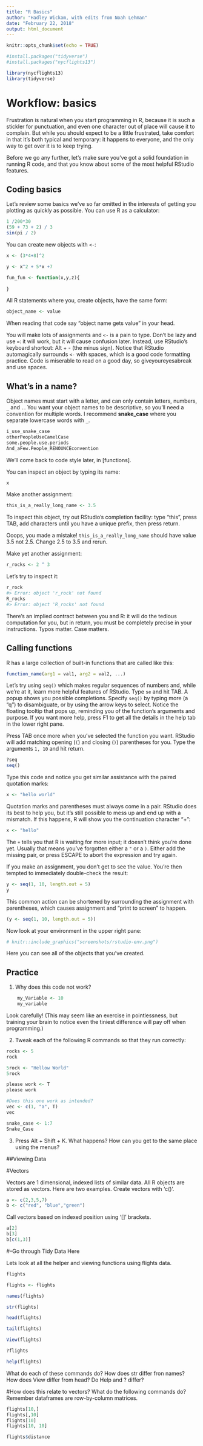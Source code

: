 ---
title: "R Basics"
author: "Hadley Wickam, with edits from Noah Lehman"
date: "February 22, 2018"
output: html_document
---

```{r setup, include=FALSE}
knitr::opts_chunk$set(echo = TRUE)
```

```{r}
#install.packages("tidyverse")
#install.packages("nycflights13")
```


```{r}
library(nycflights13)
library(tidyverse)
```


# Workflow: basics

 Frustration is natural when you start programming in R, because it is such a stickler for punctuation, and even one character out of place will cause it to complain. But while you should expect to be a little frustrated, take comfort in that it's both typical and temporary: it happens to everyone, and the only way to get over it is to keep trying.

Before we go any further, let's make sure you've got a solid foundation in running R code, and that you know about some of the most helpful RStudio features.

## Coding basics

Let's review some basics we've so far omitted in the interests of getting you plotting as quickly as possible. You can use R as a calculator:

```{r}
1 /200*30
(59 + 73 + 2) / 3
sin(pi / 2)
```

You can create new objects with `<-`:

```{r}
x <- (3*4+8)^2 

y <- x^2 + 5*x +7

fun_fun <- function(x,y,z){
  
}

```

All R statements where you, create objects, have the same form:

```{r eval = FALSE}
object_name <- value
```

When reading that code say "object name gets value" in your head.

You will make lots of assignments and `<-` is a pain to type. Don't be lazy and use `=`: it will work, but it will cause confusion later. Instead, use RStudio's keyboard shortcut: Alt + - (the minus sign). Notice that RStudio automagically surrounds `<-` with spaces, which is a good code formatting practice. Code is miserable to read on a good day, so giveyoureyesabreak and use spaces.

## What's in a name?

Object names must start with a letter, and can only contain letters, numbers, `_` and `.`. You want your object names to be descriptive, so you'll need a convention for multiple words. I recommend __snake_case__ where you separate lowercase words with `_`.

```{r, eval = FALSE}
i_use_snake_case 
otherPeopleUseCamelCase
some.people.use.periods
And_aFew.People_RENOUNCEconvention
```

We'll come back to code style later, in [functions].

You can inspect an object by typing its name:

```{r}
x
```

Make another assignment:

```{r}
this_is_a_really_long_name <- 3.5
```

To inspect this object, try out RStudio's completion facility: type "this", press TAB, add characters until you have a unique prefix, then press return.

Ooops, you made a mistake! `this_is_a_really_long_name` should have value 3.5 not 2.5.  Change 2.5 to 3.5 and rerun.

Make yet another assignment:

```{r}
r_rocks <- 2 ^ 3
```

Let's try to inspect it:

```{r, eval = FALSE}
r_rock
#> Error: object 'r_rock' not found
R_rocks
#> Error: object 'R_rocks' not found
```

There's an implied contract between you and R: it will do the tedious computation for you, but in return, you must be completely precise in your instructions. Typos matter. Case matters.

## Calling functions

R has a large collection of built-in functions that are called like this:

```{r eval = FALSE}
function_name(arg1 = val1, arg2 = val2, ...)
```

Let's try using `seq()` which makes regular sequences of numbers and, while we're at it, learn more helpful features of RStudio. Type `se` and hit TAB. A popup shows you possible completions. Specify `seq()` by typing more (a "q") to disambiguate, or by using the arrow keys to select. Notice the floating tooltip that pops up, reminding you of the function's arguments and purpose. If you want more help, press F1 to get all the details in the help tab in the lower right pane.

Press TAB once more when you've selected the function you want. RStudio will add matching opening (`(`) and closing (`)`) parentheses for you. Type the arguments `1, 10` and hit return.

```{r}
?seq
seq()
```

Type this code and notice you get similar assistance with the paired quotation marks:

```{r}
x <- "hello world"
```

Quotation marks and parentheses must always come in a pair. RStudio does its best to help you, but it's still possible to mess up and end up with a mismatch. If this happens, R will show you the continuation character "+":

```{r}
x <- "hello"

```

The `+` tells you that R is waiting for more input; it doesn't think you're done yet. Usually that means you've forgotten either a `"` or a `)`. Either add the missing pair, or press ESCAPE to abort the expression and try again.

If you make an assignment, you don't get to see the value. You're then tempted to immediately double-check the result:

```{r}
y <- seq(1, 10, length.out = 5)
y
```

This common action can be shortened by surrounding the assignment with parentheses, which causes assignment and "print to screen" to happen.

```{r}
(y <- seq(1, 10, length.out = 5))
```

Now look at your environment in the upper right pane:

```{r, echo = FALSE, out.width = NULL}
# knitr::include_graphics("screenshots/rstudio-env.png")
```

Here you can see all of the objects that you've created.

## Practice

1.  Why does this code not work?

```{r, error = TRUE}
    my_Variable <- 10
    my_variable
```

  Look carefully! (This may seem like an exercise in pointlessness, but
  training your brain to notice even the tiniest difference will pay off
  when programming.)

2.  Tweak each of the following R commands so that they run correctly:

```{r, eval = FALSE}
rocks <- 5
rock

5rock <- "Hellow World"
5rock

please work <- T
please work

#Does this one work as intended?
vec <- c(1, "a", T)
vec

snake_case <- 1:7
Snake_Case
```

3.  Press Alt + Shift + K. What happens? How can you get to the same place
    using the menus?


##Viewing Data

#Vectors

Vectors are 1 dimensional, indexed lists of similar data. All R objects are stored as vectors. Here are two examples. Create vectors with 'c()'.  
```{r}
a <- c(2,3,5,7)
b <- c("red", "blue","green")
```

Call vectors based on indexed position using '[]' brackets. 
```{r}
a[2]
b[3]
b[c(1,3)]
```

#--Go through Tidy Data Here

Lets look at all the helper and viewing functions using flights data. 
```{r}
flights

flights <- flights

names(flights)

str(flights)

head(flights)

tail(flights)

View(flights)

?flights

help(flights)
```

What do each of these commands do? 
How does str differ fron names? 
How does View differ from head? Do Help and ? differ?


#How does this relate to vectors? What do the following commands do? Remember dataframes are row-by-column matrices. 
```{r}
flights[10,]
flights[,10]
flights[10]
flights[10, 10]
```

```{r}
flights$distance
```

```{r}

```


